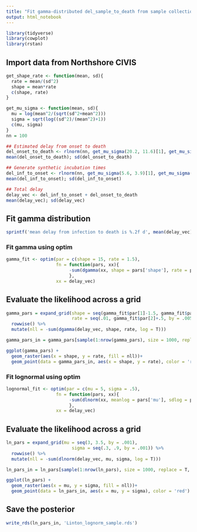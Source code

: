 ```yaml
---
title: "Fit gamma-distributed del_sample_to_death from sample collection to death"
output: html_notebook
---
```



```r
library(tidyverse)
library(cowplot)
library(rstan)
```


## Import data from Northshore CIVIS

```r
get_shape_rate <- function(mean, sd){
  rate = mean/(sd^2)
  shape = mean*rate
  c(shape, rate)
}

get_mu_sigma <- function(mean, sd){
  mu = log(mean^2/(sqrt(sd^2+mean^2)))
  sigma = sqrt(log((sd^2)/(mean^2)+1))
  c(mu, sigma)
}
nn = 100

## Estimated delay from onset to death
del_onset_to_death <- rlnorm(nn, get_mu_sigma(20.2, 11.6)[1], get_mu_sigma(20.2, 11.6)[2]) ## From Linton et al
mean(del_onset_to_death); sd(del_onset_to_death)

## Generate synthetic incubation times
del_inf_to_onset <- rlnorm(nn, get_mu_sigma(5.6, 3.9)[1], get_mu_sigma(5.6, 3.9)[2])  # From Linton et al
mean(del_inf_to_onset); sd(del_inf_to_onset)

## Total delay
delay_vec <- del_inf_to_onset + del_onset_to_death
mean(delay_vec); sd(delay_vec)
```
## Fit gamma distribution
```r
sprintf('mean delay from infection to death is %.2f d', mean(delay_vec))
```
### Fit gamma using optim
```r
gamma_fit <- optim(par = c(shape = 15, rate = 1.5), 
                   fn = function(pars, xx){
                        -sum(dgamma(xx, shape = pars['shape'], rate = pars['rate'], log = T))
                        }, 
                   xx = delay_vec)
```
## Evaluate the likelihood across a grid
```r
gamma_pars = expand_grid(shape = seq(gamma_fit$par[1]-1.5, gamma_fit$par[1]+1.5, by = .01),
                         rate = seq(.01, gamma_fit$par[2]+.5, by = .005)) %>%
  rowwise() %>%
  mutate(nll = -sum(dgamma(delay_vec, shape, rate, log = T)))

gamma_pars_in = gamma_pars[sample(1:nrow(gamma_pars), size = 1000, replace = T, prob = exp(-gamma_pars$nll)), ]

ggplot(gamma_pars) +
  geom_raster(aes(x = shape, y = rate, fill = nll))+
  geom_point(data = gamma_pars_in, aes(x = shape, y = rate), color = 'red')
```


### Fit lognormal using optim
```r
lognormal_fit <- optim(par = c(mu = 5, sigma = .5), 
                   fn = function(pars, xx){
                        -sum(dlnorm(xx, meanlog = pars['mu'], sdlog = pars['sigma'], log = T))
                        }, 
                   xx = delay_vec)
```
## Evaluate the likelihood across a grid
```r
ln_pars = expand_grid(mu = seq(3, 3.5, by = .001),
                         sigma = seq(.3, .9, by = .001)) %>%
  rowwise() %>%
  mutate(nll = -sum(dlnorm(delay_vec, mu, sigma, log = T)))

ln_pars_in = ln_pars[sample(1:nrow(ln_pars), size = 1000, replace = T, prob = exp(-ln_pars$nll)), ]

ggplot(ln_pars) +
  geom_raster(aes(x = mu, y = sigma, fill = nll))+
  geom_point(data = ln_pars_in, aes(x = mu, y = sigma), color = 'red')
```



## Save the posterior
```r
write_rds(ln_pars_in, 'Linton_lognorm_sample.rds')
```

